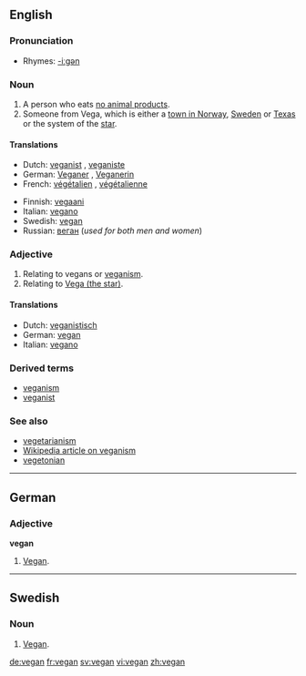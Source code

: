 ==English==

===Pronunciation===
*Rhymes: [[Rhymes:English:-iːɡən|-iːɡən]]

===Noun===
{{en-noun}}
# A person who eats [[w:Vegan|no animal product]]s.
# Someone from Vega, which is either a [[w:Vega, Norway|town in Norway]], [[w:Vega, Haninge, Sweden|Sweden]] or [[w:Vega, Texas|Texas]] or the system of the [[w:Vega|star]].

====Translations====
{{top}}
*Dutch: [[veganist]] {{m}}, [[veganiste]] {{f}}
*German: [[Veganer]] {{m}}, [[Veganerin]] {{f}}
*French: [[végétalien]] {{m}}, [[végétalienne]] {{f}}
{{mid}}
*Finnish: [[vegaani]]<!--is this for "vegan" or "veganism"?-->
*Italian: [[vegano]] {{m}}
*Swedish: [[vegan#Swedish|vegan]]
*Russian: [[веган]] {{m}} (''used for both men and women'')
{{bottom}}

===Adjective===
{{en-adj|-}}

# Relating to vegans or [[veganism]].
# Relating to [[w:Vega|Vega (the star)]].

====Translations====
{{top}}
*Dutch: [[veganistisch]] 
*German: [[#German|vegan]]
*Italian: [[vegano]] 
{{mid}}
{{bottom}}

===Derived terms===
*[[veganism]]
*[[veganist]]

===See also===
*[[vegetarianism]]
*[[w:veganism|Wikipedia article on veganism]]
*[[vegetonian]]
----

==German==
===Adjective===
'''vegan'''

# [[#English|Vegan]].

----
==Swedish==
===Noun===
{{sv-noun-reg-r-c|2=vegane}}

# [[#English|Vegan]].

[[de:vegan]]
[[fr:vegan]]
[[sv:vegan]]
[[vi:vegan]]
[[zh:vegan]]